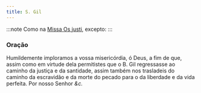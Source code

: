 ```yaml
---
title: S. Gil
---
```


:::note
Como na [Missa Os justi](../comum/14confessoresnaopontifices1), excepto:
:::

### Oração

Humildemente imploramos a vossa misericórdia, ó Deus, a fim de que, assim
como em virtude dela permitistes que o B. Gil regressasse ao caminho da
justiça e da santidade, assim também nos trasladeis do caminho da
escravidão e da morte do pecado para o da liberdade e da vida perfeita.
Por nosso Senhor <em>&c.</em>
